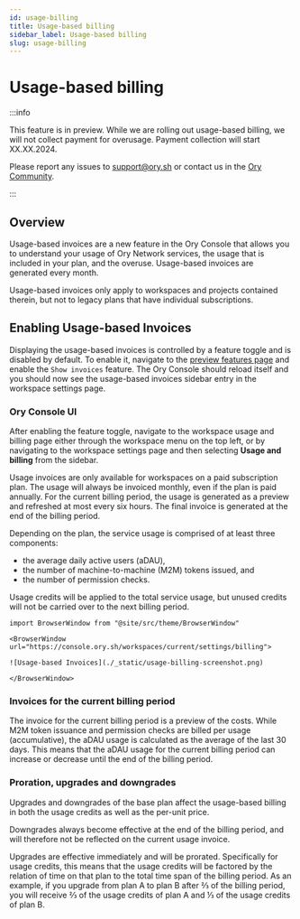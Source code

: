 ```yaml
---
id: usage-billing
title: Usage-based billing
sidebar_label: Usage-based billing
slug: usage-billing
---
```


# Usage-based billing

:::info

This feature is in preview. While we are rolling out usage-based billing, we will not collect payment for overusage. Payment
collection will start XX.XX.2024.

Please report any issues to support@ory.sh or contact us in the [Ory Community](https://slack.ory.sh/).

:::

## Overview

Usage-based invoices are a new feature in the Ory Console that allows you to understand your usage of Ory Network services, the
usage that is included in your plan, and the overuse. Usage-based invoices are generated every month.

Usage-based invoices only apply to workspaces and projects contained therein, but not to legacy plans that have individual
subscriptions.

## Enabling Usage-based Invoices

Displaying the usage-based invoices is controlled by a feature toggle and is disabled by default. To enable it, navigate to the
[preview features page](https://console.ory.sh/projects/current/features) and enable the `Show invoices` feature. The Ory Console
should reload itself and you should now see the usage-based invoices sidebar entry in the workspace settings page.

### Ory Console UI

After enabling the feature toggle, navigate to the workspace usage and billing page either through the workspace menu on the top
left, or by navigating to the workspace settings page and then selecting **Usage and billing** from the sidebar.

Usage invoices are only available for workspaces on a paid subscription plan. The usage will always be invoiced monthly, even if
the plan is paid annually. For the current billing period, the usage is generated as a preview and refreshed at most every six
hours. The final invoice is generated at the end of the billing period.

Depending on the plan, the service usage is comprised of at least three components:

- the average daily active users (aDAU),
- the number of machine-to-machine (M2M) tokens issued, and
- the number of permission checks.

Usage credits will be applied to the total service usage, but unused credits will not be carried over to the next billing period.

```mdx-code-block
import BrowserWindow from "@site/src/theme/BrowserWindow"

<BrowserWindow url="https://console.ory.sh/workspaces/current/settings/billing">

![Usage-based Invoices](./_static/usage-billing-screenshot.png)

</BrowserWindow>
```

### Invoices for the current billing period

The invoice for the current billing period is a preview of the costs. While M2M token issuance and permission checks are billed
per usage (accumulative), the aDAU usage is calculated as the average of the last 30 days. This means that the aDAU usage for the
current billing period can increase or decrease until the end of the billing period.

### Proration, upgrades and downgrades

Upgrades and downgrades of the base plan affect the usage-based billing in both the usage credits as well as the per-unit price.

Downgrades always become effective at the end of the billing period, and will therefore not be reflected on the current usage
invoice.

Upgrades are effective immediately and will be prorated. Specifically for usage credits, this means that the usage credits will be
factored by the relation of time on that plan to the total time span of the billing period. As an example, if you upgrade from
plan A to plan B after ⅔ of the billing period, you will receive ⅔ of the usage credits of plan A and ⅓ of the usage credits of
plan B.
